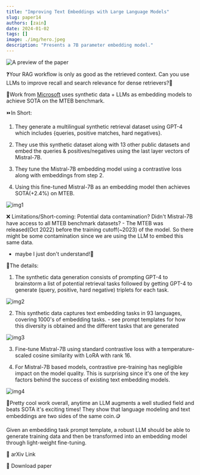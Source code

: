 ```yaml
---
title: "Improving Text Embeddings with Large Language Models"
slug: paper14
authors: [zain]
date: 2024-01-02
tags: []
image: ./img/hero.jpeg
description: "Presents a 7B parameter embedding model."
---
```

![A preview of the paper](./img/hero.jpeg)

<!-- truncate -->


❓Your RAG workflow is only as good as the retrieved context. Can you use LLMs to improve recall and search relevance for dense retrievers?🤔

📜Work from [Microsoft](https://arxiv.org/abs/2401.00368) uses synthetic data + LLMs as embedding models to achieve SOTA on the MTEB benchmark.


⏩In Short: 

1. They generate a multilingual synthetic retrieval dataset using GPT-4 which includes {queries, positive matches, hard negatives}. 

2. They use this synthetic dataset along with 13 other public datasets and embed the queries & positives/negatives using the last layer vectors of Mistral-7B.

3. They tune the Mistral-7B embedding model using a contrastive loss along with embeddings from step 2.

4. Using this fine-tuned Mistral-7B as an embedding model then achieves SOTA(+2.4%) on MTEB.

![img1](./img/GC1L3jXWwAAzeQx.jpeg)

❌ Limitations/Short-coming: Potential data contamination? Didn't Mistral-7B have access to all MTEB benchmark datasets? - The MTEB was released(Oct 2022) before the training cutoff(~2023) of the model. So there might be some contamination since we are using the LLM to embed this same data.

- maybe I just don't understand!🤷

📑The details:

1. The synthetic data generation consists of prompting GPT-4 to brainstorm a list of potential retrieval tasks followed by getting GPT-4 to generate (query, positive, hard negative) triplets for each task.

![img2](./img/GC1L-EdXgAA9QSZ.png)

2. This synthetic data captures text embedding tasks in 93 languages, covering 1000's of embedding tasks. - see prompt templates for how this diversity is obtained and the different tasks that are generated

![img3](./img/GC1MB5PXoAAqanX.jpeg)

3. Fine-tune Mistral-7B using standard contrastive loss with a temperature-scaled cosine similarity with LoRA with rank 16.

4. For Mistral-7B based models, contrastive pre-training has negligible impact on the model quality. This is surprising since it's one of the key factors behind the success of existing text embedding models.

![img4](./img/GC1Me0_XQAAkU1O.png)

🚀Pretty cool work overall, anytime an LLM augments a well studied field and beats SOTA it's exciting times! They show that language modeling and text embeddings are two sides of the same coin.🪙 

Given an embedding task prompt template, a robust LLM should be able to generate training data and then be transformed into an embedding model through light-weight fine-tuning.

<p>
  <DownloadButton link='https://arxiv.org/abs/2401.00368'>🔗 arXiv Link</DownloadButton>
</p>
<p>
  <DownloadButton link='https://arxiv.org/pdf/2401.00368'>📜 Download paper</DownloadButton>
</p>

<!-- We could create a specific template for Paper Review's -->

<WhatNext />
